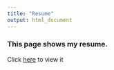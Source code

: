 ```yaml
---
title: "Resume"
output: html_document
---
```


### This page shows my resume.

Click [here](resume//Resume_DS_HW4.pdf) to view it


